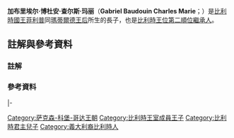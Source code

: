 {{多個問題|
{{expand|time=2015-01-21T04:06:21+00:00}}
{{unreferenced|time=2015-01-21T04:06:21+00:00}}
}}
{{Infobox royalty|prince
| name = 加布里埃尔·博杜安·查尔斯·玛丽<br/>Gabriel Baudouin Charles Marie 
| title = {{BEL}}王子 <br />''HRH'' Prince Gabriel of Belgium
| image =
| spouse = 
| house  = [[萨克森-科堡-哥达王朝|萨克森-科堡-哥达王朝]]
| othertitles  =
| full name = 加布里埃爾·博杜安·查爾斯·瑪麗<br>[[法語|法語]]：Gabriel Baudouin Charles Marie<br>[[荷蘭語|荷蘭語]]：Gabriël Boudewijn Karel Maria
| father = [[菲利普_(比利时国王)|菲利普 (比利时国王)]]
| mother = [[玛蒂尔德_(比利时王后)|玛蒂尔德 (比利时王后)]]
| birth_date = {{birth date and age|2003|8|20|}}
| birth_place = {{BEL}}[[布鲁塞尔|布鲁塞尔]][[安德萊赫特|安德萊赫特]]伊拉斯谟医院（详见{{link-fr|伊拉斯谟医院|Hôpital Erasme}}和{{link-nl|伊拉斯谟医院|Erasmusziekenhuis (Anderlecht)}}）
| date of death  = 
| place of death = 
| religion = [[天主教會|羅馬天主教]]
}}
{{Belgian Royal Family}}
'''加布里埃尔·博杜安·查尔斯·玛丽'''（'''Gabriel Baudouin Charles Marie'''；{{bd|2003年|8月20日||}}）是[[比利时君主列表|比利時國王]][[菲利普_(比利时国王)|菲利普]]同[[玛蒂尔德_(比利时王后)|瑪蒂爾德王后]]所生的長子，也是[[比利时王位继承|比利時王位第二順位繼承人]]。

== 註解與參考資料 ==
=== 註解 ===

{{reflist|group="註"|2}}

=== 參考資料 ===
{{reflist|2}}

{{s-start}}
{{s-hou|[[萨克森-科堡-哥达王朝|萨克森-科堡-哥达王朝]]|2003年|8月20日}}
|-
{{s-other|line}}
{{s-bef|before=[[伊莉莎白_(比利時)|布拉班特女公爵伊丽莎白]]<br>比利时王位第一顺位继承人}}
{{s-ttl|title=[[比利时王位继承|比利时王位继承]]顺序|years=第2位}}
{{s-aft|rows=2|after=[[埃曼努爾王子_(比利時)|埃曼努爾王子]]<br>比利时王位第三顺位继承人}}
{{end}}

{{DEFAULTSORT: Gabriel}}
[[Category:萨克森-科堡-哥达王朝|Category:萨克森-科堡-哥达王朝]]
[[Category:比利時王室成員王子|Category:比利時王室成員王子]]
[[Category:比利時君主兒子|Category:比利時君主兒子]]
[[Category:義大利裔比利時人|Category:義大利裔比利時人]]